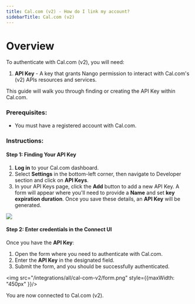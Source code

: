 ```yaml
---
title: Cal.com (v2) - How do I link my account?
sidebarTitle: Cal.com (v2)
---
```



# Overview

To authenticate with Cal.com (v2), you will need:
1. **API Key** - A key that grants Nango permission to interact with Cal.com's (v2) APIs resources and services.

This guide will walk you through finding or creating the API Key within Cal.com.

### Prerequisites:

- You must have a registered account with Cal.com.

### Instructions:

#### Step 1: Finding Your API Key
1. **Log in** to your Cal.com dashboard.
2. Select **Settings** in the bottom-left corner, then navigate to Developer section and click on **API Keys**.
3. In your API Keys page, click the **Add** button to add a new API Key. A form will appear where you'll need to provide a **Name** and set **key expiration duration**. Once you save these details, an **API Key** will be generated.

<img src="/integrations/all/cal-com-v1/cal_com_api_key.png" />

#### Step 2: Enter credentials in the Connect UI

Once you have the **API Key**:
1. Open the form where you need to authenticate with Cal.com.
2. Enter the **API Key** in the designated field.
3. Submit the form, and you should be successfully authenticated.


<img src="/integrations/all/cal-com-v2/form.png" style={{maxWidth: "450px" }}/>

You are now connected to Cal.com (v2).
